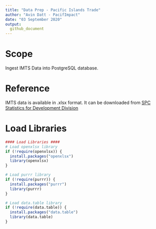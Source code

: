 ```yaml
---
title: "Data Prep - Pacific Islands Trade"
author: "Avin Datt - PacifImpact"
date: "03 September 2020"
output: 
  github_document
---
```


# Scope  

Ingest IMTS Data into PostgreSQL database. 

# Reference

IMTS data is available in .xlsx format. It can be downloaded from [SPC Statistics for Development Division](https://sdd.spc.int/contact-us#disclaimer)

# Load Libraries 

```r
#### Load Libraries ####
# Load openxlsx library 
if (!require(openxlsx)) {
  install.packages("openxlsx")
  library(openxlsx)
}

# Load purrr library
if (!require(purrr)) {
  install.packages("purrr")
  library(purrr)
}

# Load data.table library
if (!require(data.table)) {
  install.packages("data.table")
  library(data.table)
}
```

